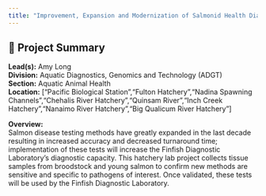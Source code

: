 ```yaml
---
title: "Improvement, Expansion and Modernization of Salmonid Health Diagnostic Services For Optimizing Salmonid Hatchery Health Management."
---
```


## 🧬 Project Summary

**Lead(s):** Amy Long  
**Division:** Aquatic Diagnostics, Genomics and Technology (ADGT)  
**Section:** Aquatic Animal Health  
**Location:** ["Pacific Biological Station","Fulton Hatchery","Nadina Spawning Channels","Chehalis River Hatchery","Quinsam River","Inch Creek Hatchery","Nanaimo River Hatchery","Big Qualicum River Hatchery"]  

**Overview:**  
Salmon disease testing methods have greatly expanded in the last decade resulting in increased accuracy and decreased turnaround time; implementation of these tests will increase the Finfish Diagnostic Laboratory’s diagnostic capacity. This hatchery lab project collects tissue samples from broodstock and young salmon to confirm new methods are sensitive and specific to pathogens of interest. Once validated, these tests will be used by the Finfish Diagnostic Laboratory.  

